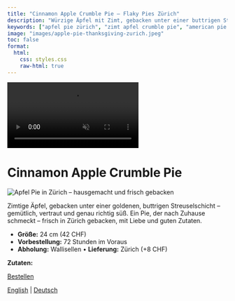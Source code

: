 ```yaml
---
title: "Cinnamon Apple Crumble Pie – Flaky Pies Zürich"
description: "Würzige Äpfel mit Zimt, gebacken unter einer buttrigen Streuselschicht. Ein gemütlicher, hausgemachter Pie – frisch in Zürich gebacken."
keywords: ["apfel pie zürich", "zimt apfel crumble pie", "american pie zürich", "hausgemachter apfel pie schweiz", "bäckerei wallisellen", "herbst dessert zürich", "buttriger streusel pie"]
image: "images/apple-pie-thanksgiving-zurich.jpeg"
toc: false
format:
  html:
    css: styles.css
    raw-html: true 
---
```

<!-- Desktop background video -->
<div class="background-video-container">
  <video autoplay muted loop playsinline>
    <source src="../Backgroundrotating.mp4" type="video/mp4">
  </video>
</div>

# Cinnamon Apple Crumble Pie

<div class="pie-layout">

<img src="images/apple-pie-thanksgiving-zurich.jpeg"
       alt="Apfel Pie in Zürich – hausgemacht und frisch gebacken"
       class="pie-photo" loading="lazy">

<div class="pie-text">
<p>
      Zimtige Äpfel, gebacken unter einer goldenen, buttrigen Streuselschicht – gemütlich, vertraut und genau richtig süß. Ein Pie, der nach Zuhause schmeckt – frisch in Zürich gebacken, mit Liebe und guten Zutaten.
</p>
<ul>
<li><strong>Größe:</strong> 24 cm (42 CHF)</li>
<li><strong>Vorbestellung:</strong> 72 Stunden im Voraus</li>
<li><strong>Abholung:</strong> Wallisellen • <strong>Lieferung:</strong> Zürich (+8 CHF)</li>
</ul>
<p><strong>Zutaten:</strong></p>
<div class="nav-button">
  <a href="order-pies-zurich.qmd" class="btn-link">Bestellen</a>
</div>
</div>

</div>



<div class="content-overlay">



<script type="application/ld+json">
{
  "@context": "https://schema.org",
  "@type": "Bakery",
  "name": "Flaky",
  "image": "https://yourdomain.com/logo_website.png",
  "address": {
    "@type": "PostalAddress",
    "addressLocality": "Zürich",
    "addressCountry": "CH"
  },
  "servesCuisine": "Amerikanische Desserts",
  "url": "https://yourdomain.com",
  "description": "Flaky ist eine kleine, hausbasierte Bäckerei in Zürich, die handgemachte amerikanische Pies wie Pumpkin Pie, Cinnamon Apple Crumble und Pecan Pie backt."
}
</script>

<div class="language-switch">
  <a href="../cinnamon-apple-crumble-pie-zurich.html">English</a> |
  <a href="cinnamon-apple-crumble-pie-zurich.html">Deutsch</a>
</div>



<div class="footer-heart">
  <i class="fas fa-heart"></i>
</div>


<script>
document.addEventListener("DOMContentLoaded", function() {
  const navLinks = document.querySelectorAll('.navbar-nav .nav-link');
  const navbarCollapse = document.querySelector('.navbar-collapse');

  navLinks.forEach(function(link) {
    link.addEventListener('click', function() {
      if (navbarCollapse.classList.contains('show')) {
        // Menü einklappen
        const collapse = new bootstrap.Collapse(navbarCollapse);
        collapse.hide();
      }
    });
  });
});
</script>
